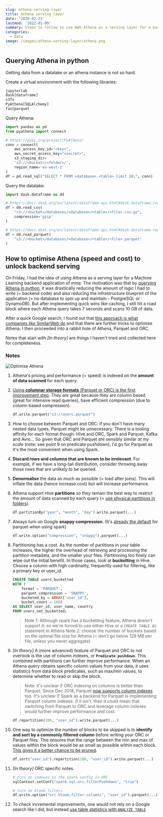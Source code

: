 ```yaml
---
slug: athena-serving-layer
title: Athena serving layer
date: '2020-02-23'
lastmod: '2022-01-09'
summary: Steps to follow to use AWS Athena as a serving layer for a backend service.
categories:
  - Data
image: /images/athena-serving-layer/athena.png
---
```


## Querying Athena in python

Getting data from a datalake or an athena instance is not so hard.

Create a virtual environment with the following libraries:

```txt:requirements.txt
jupyterlab
dask[dataframe]
s3fs
PyAthena[SQLAlchemy]
fastparquet
```

Query Athena:

```python:athena_client.py
import pandas as pd
from pyathena import connect

# https://pypi.org/project/PyAthena/
conn = connect(
    aws_access_key_id="<key>",
    aws_secret_access_key="<secret>",
    s3_staging_dir=
    's3://<bucket>/<folder>/',
    region_name='eu-west-1'
)
df = pd.read_sql("SELECT * FROM <database>.<table> limit 10;", conn)
```

Query the datalake:

```python:datalake_client.py
import dask.dataframe as dd

# https://docs.dask.org/en/latest/dataframe-api.html#dask.dataframe.read_csv
df = dd.read_csv(
    "s3://<bucket>/databases/<database>/<table>/<file>.csv.gz",
    compression='gzip'
)

# https://docs.dask.org/en/latest/dataframe-api.html#dask.dataframe.read_parquet
df = dd.read_parquet(
    "s3://<bucket>/databases/<database>/<table>/<file>.parquet"
)
```

## How to optimise Athena (speed and cost) to unlock backend serving

On Friday, I had the idea of using Athena as a serving layer for a Machine Learning backend application of mine. The motivation was that by [querying Athena in python](#querying-athena-in-python), it was drastically reducing the amount of logic I had to write (= backend code) and also reducing the infrastructure blueprint of the application (= no database to spin up and maintain - PostgreSQL or DynamoDB). But after implementing quick wins like caching, I still hit a road block where each Athena query takes 7 seconds and scans 10 GB of data.

After a quick Google search, I found out that [this approach is what companies like SimilarWeb do](https://similarweb.engineering/athena-serving-layer/) and that there are further tricks to optimise Athena. I then proceeded into a rabbit hole of Athena, Parquet and ORC.

Notes that start with *[In theory]* are things I haven't tried and collected here for completeness.

### Notes

![Optimise Athena](/images/athena-serving-layer/athena-serving-layer.png)

1. Athena's pricing and performance (= speed) is indexed on the **amount of data scanned** for each query.

1. [Using **columnar storage formats** (Parquet or ORC) is the first improvement step](https://docs.aws.amazon.com/athena/latest/ug/columnar-storage.html). They are great because they are column based (great for intensive read queries), have efficient compression (due to column based compression).

    ```python
    df.write.parquet("s3://users.parquet")
    ```

1. How to choose between Parquet and ORC: if you don't have many nested data types, Parquet might be unnecessary. There is a tooling affinity for each format though: Hive and ORC, Spark and Parquet, Kafka and Avro... So given that ORC and Parquet are sensibly similar *at my scale* (note: see point 9 on predicate pushdown), I'd go for Parquet as it's the most convenient when using Spark.

1. **Discard rows and columns that are known to be irrelevant**. For example, if we have a long-tail distribution, consider throwing away those rows that are unlikely to be queried.

1. **Denormalise** the data as much as possible (= load after joins). This will inflate the data (hence increase cost) but will increase performance.

1. Athena support Hive **partitions** so they remain the best way to restrict the amount of data scanned by each query (= [use physical partitions in folders](https://docs.aws.amazon.com/athena/latest/ug/partitions.html)).

    ```python
    df.partitionBy("year", "month", "day").write.parquet(...)
    ```

1. Always turn on Google **snappy compression**. (It's [already the default](https://spark.apache.org/docs/latest/sql-data-sources-parquet.html#configuration) for parquet when using spark)

    ```python
    df.write.option("compression", "snappy").parquet(...)
    ```

1. Partitioning has a cost. As the number of partitions in your table increases, the higher the overhead of retrieving and processing the partition metadata, and the smaller your files. Partitioning too finely can wipe out the initial benefit. In those cases, look at **bucketting** in Hive. Choose a column with high cardinality, frequently used for filtering, like a primary key or user_id.

    ```sql
    CREATE TABLE users_bucketted
    WITH (
        format = 'PARQUET',
        parquet_compression = 'SNAPPY',
        bucketed_by = ARRAY['user_id'],
        bucket_count = 100)
    AS SELECT user_id, user_name, country
    FROM users_not_bucketted;
    ```

    > Note 1: Although spark has a bucketting feature, Athena doesn't support it; so we're forced to use either Hive or a `CREATE TABLE AS` statement in Athena
    > Note 2: choose the number of buckets based on the optimal file size for Athena (= don't go below 128 MB per file, unless you never aggregate)

1. *[In theory]* A (more advanced) feature of Parquet and ORC to not overlook is the use of column indexes, or **`Predicate pushdown`**. This combined with partitions can further improve performance. When an Athena query obtains specific column values from your data, it uses statistics from data block predicates, such as max/min values, to determine whether to read or skip the block.

    > Note: it's unclear if ORC indexing on columns is better than Parquet. Since Dec 2018, Parquet [now supports column indexes](https://issues.apache.org/jira/browse/PARQUET-1201) too. It's unclear if Spark as a backend for Parquet is implementing Parquet column indexes. If it isn't, then it could mean that switching from Parquet to ORC and leverage column indexes would further improve performance and cost.

    ```python
    df.repartition(100, "user_id").write.parquet(...)
    ```

1. One way to optimize the number of blocks to be skipped is to **identify and sort by a commonly filtered column** before writing your ORC or Parquet files. This ensures that the range between the min and max of values within the block would be as small as possible within each block. [This gives it a better chance to be pruned](https://aws.amazon.com/blogs/big-data/top-10-performance-tuning-tips-for-amazon-athena/).

    ```python
    df.sort("user_id").repartition(100, "user_id").write.parquet(...)
    ```

1. *[In theory]* ORC specific notes.

    ```python
    # turn on indexes in the spark config in ORC
    sqlContext.setConf("spark.sql.orc.filterPushdown", "true")
    ```

    ```python
    # turn on bloom filters
    df.write.option("orc.bloom.filter.columns", "user_id").parquet(...)
    ```

1. To check incremental improvements, one would not rely on a Google search like I did, but instead [use table statistics with `ANALYZE TABLE`](https://hadoopsters.com/2017/12/19/how-to-build-optimal-hive-tables-using-orc-and-metastore-statistics/)
